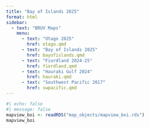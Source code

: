 ```yaml
---
title: "Bay of Islands 2025"
format: html
sidebar:
  - text: "BRUV Maps"
    menu:
      - text: "Otago 2025"
        href: otago.qmd
      - text: "Bay of Islands 2025"
        href: bayofislands.qmd
      - text: "Fiordland 2024-25"
        href: fiordland.qmd
      - text: "Hauraki Gulf 2024"
        href: hauraki.qmd
      - text: "Southwest Pacific 2017"
        href: swpacific.qmd
---
```


```r
#| echo: false
#| message: false
mapview_boi <- readRDS("map_objects/mapview_boi.rds")
mapview_boi
```
